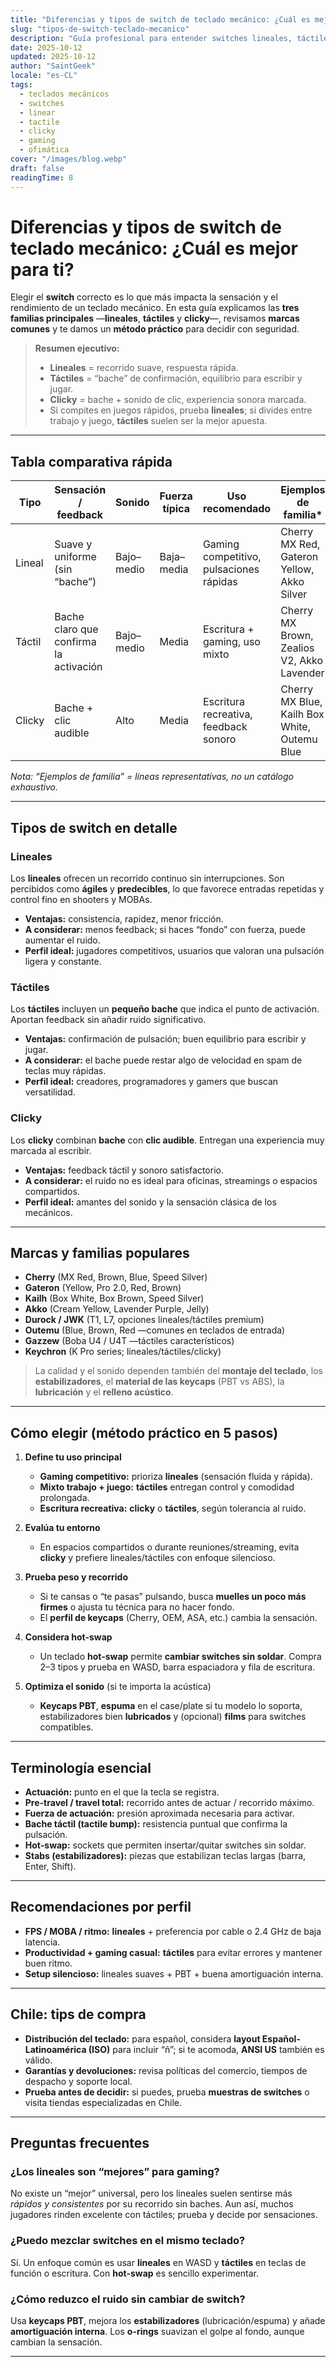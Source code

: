 ```yaml
---
title: "Diferencias y tipos de switch de teclado mecánico: ¿Cuál es mejor para ti?"
slug: "tipos-de-switch-teclado-mecanico"
description: "Guía profesional para entender switches lineales, táctiles y clicky, con ejemplos de marcas y un método claro para elegir el ideal según tu uso."
date: 2025-10-12
updated: 2025-10-12
author: "SaintGeek"
locale: "es-CL"
tags:
  - teclados mecánicos
  - switches
  - linear
  - tactile
  - clicky
  - gaming
  - ofimática
cover: "/images/blog.webp"
draft: false
readingTime: 8
---
```


# Diferencias y tipos de switch de teclado mecánico: ¿Cuál es mejor para ti?

Elegir el **switch** correcto es lo que más impacta la sensación y el rendimiento de un teclado mecánico. En esta guía explicamos las **tres familias principales** —**lineales**, **táctiles** y **clicky**—, revisamos **marcas comunes** y te damos un **método práctico** para decidir con seguridad.

> **Resumen ejecutivo:**  
> - **Lineales** = recorrido suave, respuesta rápida.  
> - **Táctiles** = “bache” de confirmación, equilibrio para escribir y jugar.  
> - **Clicky** = bache + sonido de clic, experiencia sonora marcada.  
> - Si compites en juegos rápidos, prueba **lineales**; si divides entre trabajo y juego, **táctiles** suelen ser la mejor apuesta.

---

## Tabla comparativa rápida

| Tipo     | Sensación / feedback                     | Sonido   | Fuerza típica | Uso recomendado                         | Ejemplos de familia* |
|----------|------------------------------------------|----------|---------------|-----------------------------------------|----------------------|
| Lineal   | Suave y uniforme (sin “bache”)           | Bajo–medio | Baja–media   | Gaming competitivo, pulsaciones rápidas | Cherry MX Red, Gateron Yellow, Akko Silver |
| Táctil   | Bache claro que confirma la activación   | Bajo–medio | Media        | Escritura + gaming, uso mixto           | Cherry MX Brown, Zealios V2, Akko Lavender |
| Clicky   | Bache + clic audible                     | Alto     | Media         | Escritura recreativa, feedback sonoro    | Cherry MX Blue, Kailh Box White, Outemu Blue |

*Nota: “Ejemplos de familia” = líneas representativas, no un catálogo exhaustivo.*

---

## Tipos de switch en detalle

### Lineales
Los **lineales** ofrecen un recorrido continuo sin interrupciones. Son percibidos como **ágiles** y **predecibles**, lo que favorece entradas repetidas y control fino en shooters y MOBAs.

- **Ventajas:** consistencia, rapidez, menor fricción.  
- **A considerar:** menos feedback; si haces “fondo” con fuerza, puede aumentar el ruido.  
- **Perfil ideal:** jugadores competitivos, usuarios que valoran una pulsación ligera y constante.

### Táctiles
Los **táctiles** incluyen un **pequeño bache** que indica el punto de activación. Aportan feedback sin añadir ruido significativo.

- **Ventajas:** confirmación de pulsación; buen equilibrio para escribir y jugar.  
- **A considerar:** el bache puede restar algo de velocidad en spam de teclas muy rápidas.  
- **Perfil ideal:** creadores, programadores y gamers que buscan versatilidad.

### Clicky
Los **clicky** combinan **bache** con **clic audible**. Entregan una experiencia muy marcada al escribir.

- **Ventajas:** feedback táctil y sonoro satisfactorio.  
- **A considerar:** el ruido no es ideal para oficinas, streamings o espacios compartidos.  
- **Perfil ideal:** amantes del sonido y la sensación clásica de los mecánicos.

---

## Marcas y familias populares

- **Cherry** (MX Red, Brown, Blue, Speed Silver)  
- **Gateron** (Yellow, Pro 2.0, Red, Brown)  
- **Kailh** (Box White, Box Brown, Speed Silver)  
- **Akko** (Cream Yellow, Lavender Purple, Jelly)  
- **Durock / JWK** (T1, L7, opciones lineales/táctiles premium)  
- **Outemu** (Blue, Brown, Red —comunes en teclados de entrada)  
- **Gazzew** (Boba U4 / U4T —táctiles característicos)  
- **Keychron** (K Pro series; lineales/táctiles/clicky)

> La calidad y el sonido dependen también del **montaje del teclado**, los **estabilizadores**, el **material de las keycaps** (PBT vs ABS), la **lubricación** y el **relleno acústico**.

---

## Cómo elegir (método práctico en 5 pasos)

1. **Define tu uso principal**  
   - **Gaming competitivo:** prioriza **lineales** (sensación fluida y rápida).  
   - **Mixto trabajo + juego:** **táctiles** entregan control y comodidad prolongada.  
   - **Escritura recreativa:** **clicky** o **táctiles**, según tolerancia al ruido.

2. **Evalúa tu entorno**  
   - En espacios compartidos o durante reuniones/streaming, evita **clicky** y prefiere lineales/táctiles con enfoque silencioso.

3. **Prueba peso y recorrido**  
   - Si te cansas o “te pasas” pulsando, busca **muelles un poco más firmes** o ajusta tu técnica para no hacer fondo.  
   - El **perfil de keycaps** (Cherry, OEM, ASA, etc.) cambia la sensación.

4. **Considera hot-swap**  
   - Un teclado **hot-swap** permite **cambiar switches sin soldar**. Compra 2–3 tipos y prueba en WASD, barra espaciadora y fila de escritura.

5. **Optimiza el sonido** (si te importa la acústica)  
   - **Keycaps PBT**, **espuma** en el case/plate si tu modelo lo soporta, estabilizadores bien **lubricados** y (opcional) **films** para switches compatibles.

---

## Terminología esencial

- **Actuación:** punto en el que la tecla se registra.  
- **Pre-travel / travel total:** recorrido antes de actuar / recorrido máximo.  
- **Fuerza de actuación:** presión aproximada necesaria para activar.  
- **Bache táctil (tactile bump):** resistencia puntual que confirma la pulsación.  
- **Hot-swap:** sockets que permiten insertar/quitar switches sin soldar.  
- **Stabs (estabilizadores):** piezas que estabilizan teclas largas (barra, Enter, Shift).

---

## Recomendaciones por perfil

- **FPS / MOBA / ritmo:** **lineales** + preferencia por cable o 2.4 GHz de baja latencia.  
- **Productividad + gaming casual:** **táctiles** para evitar errores y mantener buen ritmo.  
- **Setup silencioso:** lineales suaves + PBT + buena amortiguación interna.

---

## Chile: tips de compra

- **Distribución del teclado:** para español, considera **layout Español-Latinoamérica (ISO)** para incluir “ñ”; si te acomoda, **ANSI US** también es válido.  
- **Garantías y devoluciones:** revisa políticas del comercio, tiempos de despacho y soporte local.  
- **Prueba antes de decidir:** si puedes, prueba **muestras de switches** o visita tiendas especializadas en Chile.

---

## Preguntas frecuentes

### ¿Los lineales son “mejores” para gaming?
No existe un “mejor” universal, pero los lineales suelen sentirse más *rápidos y consistentes* por su recorrido sin baches. Aun así, muchos jugadores rinden excelente con táctiles; prueba y decide por sensaciones.

### ¿Puedo mezclar switches en el mismo teclado?
Sí. Un enfoque común es usar **lineales** en WASD y **táctiles** en teclas de función o escritura. Con **hot-swap** es sencillo experimentar.

### ¿Cómo reduzco el ruido sin cambiar de switch?
Usa **keycaps PBT**, mejora los **estabilizadores** (lubricación/espuma) y añade **amortiguación interna**. Los **o-rings** suavizan el golpe al fondo, aunque cambian la sensación.

---
